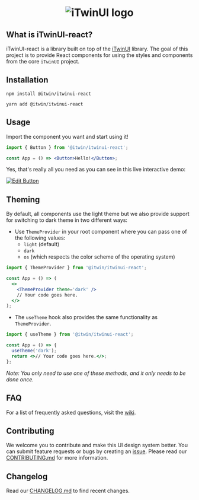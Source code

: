 
<Meta title='Overview' />

<center>
  <h1>
    <picture>
      <source
        media='(prefers-color-scheme: dark)'
        srcset='https://itwinplatformcdn.azureedge.net/iTwinUI/iTwinUI-new-dark-logo.png'
      />
      <img
        src='https://itwinplatformcdn.azureedge.net/iTwinUI/iTwinUI-new-logo.png'
        alt='iTwinUI logo'
      />
    </picture>
  </h1>
</center>

## What is iTwinUI-react?

iTwinUI-react is a library built on top of the [iTwinUI](https://github.com/iTwin/iTwinUI) library.
The goal of this project is to provide React components for using the styles and components from the core `iTwinUI` project.

## Installation

```
npm install @itwin/itwinui-react
```

```
yarn add @itwin/itwinui-react
```

## Usage

Import the component you want and start using it!

```jsx
import { Button } from '@itwin/itwinui-react';

const App = () => <Button>Hello!</Button>;
```

Yes, that's really all you need as you can see in this live interactive demo:

[![Edit Button](https://codesandbox.io/static/img/play-codesandbox.svg)](https://codesandbox.io/s/itwinui-react-minimal-example-xq2t3)

## Theming

By default, all components use the light theme but we also provide support for switching to dark theme in two different ways:

- Use `ThemeProvider` in your root component where you can pass one of the following values:
  - `light` (default)
  - `dark`
  - `os` (which respects the color scheme of the operating system)

```jsx
import { ThemeProvider } from '@itwin/itwinui-react';

const App = () => (
  <>
    <ThemeProvider theme='dark' />
    // Your code goes here.
  </>
);
```

- The `useTheme` hook also provides the same functionality as `ThemeProvider`.

```jsx
import { useTheme } from '@itwin/itwinui-react';

const App = () => {
  useTheme('dark');
  return <>// Your code goes here.</>;
};
```

_Note: You only need to use one of these methods, and it only needs to be done once._

## FAQ

For a list of frequently asked questions, visit the [wiki](https://github.com/iTwin/iTwinUI-react/wiki/FAQ).

## Contributing

We welcome you to contribute and make this UI design system better. You can submit feature requests or bugs by creating an [issue](https://github.com/iTwin/iTwinUI-react/issues).
Please read our [CONTRIBUTING.md](https://github.com/iTwin/iTwinUI-react/blob/main/CONTRIBUTING.md) for more information.

## Changelog

Read our [CHANGELOG.md](https://github.com/iTwin/iTwinUI-react/blob/main/packages/iTwinUI-react/CHANGELOG.md) to find recent changes.
